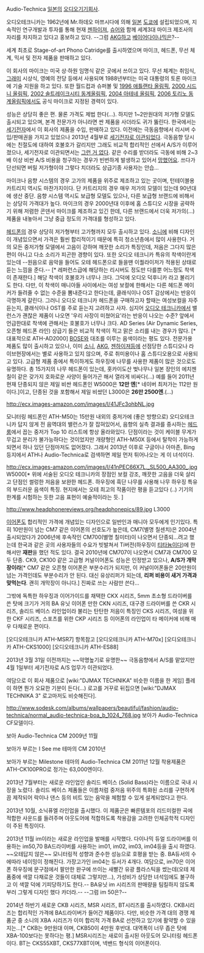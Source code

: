 Audio-Technica [[일본]]의 [[오디오]]기기회사. 

오디오테크니카는 1962년에 Mr.하데오 마쯔시다에 의해 [[일본]] [[도쿄]]에 설립되었으며, 지속적인 연구개발과 투자를 통해 현재 [[젠하이져]], [[슈어]]와 함께 세계3대 마이크 제조사의 자리를 차지하고 있다고 홍보하고 있다. --그럼 [[AKG]]하고 [[베이어다이나믹]]은?--

세계 최초로 Stage-of-art Phono Catridge를 출시하였으며 마이크, 헤드폰, 무선 체계, 믹서 및 전자 제품을 판매하고 있다.

이 회사의 마이크는 미국 상·하원 임명식 같은 곳에서 쓰이고 있다. 무선 체계는 취임식, [[그래미]] 시상식, 영예의 전당 등에서 사용되며 1988년부터는 미국 대통령의 토론 마이크에 기술 지원을 하고 있다. 또한 월드컵과 슈퍼볼 및 [[1996 애틀랜타 올림픽]], [[2000 시드니 올림픽]], [[2002 솔트레이크시티 동계올림픽]], [[2004 아테네 올림픽]], [[2006 토리노 동계올림픽]]에서도 공식 마이크로 지정된 경력이 있다.

성능은 상당히 좋은 편. 물론 가격도 제법 한다(...). 하지만 1~2만원대의 저가형 모델도 출시되고 있으며, 본격 전문가가 아니라면 싼 제품을 사더라도 귀가 뚫린다. 한국에서는 [http://www.sekielec.co.kr/ 세기전자]에서 이 회사의 제품을 수입, 판매하고 있다. 이전에는 극동음향에서 리시버 수입/판매권을 가지고 있었으나 2013년 4월부로 [http://www.kdsound.co.kr/popup/20130328.php 세기전자로 이관되었다]. 극동음향 당시에는 친절도에 대하여 호불호가 갈리지만 그래도 비교적 합리적인 선에서 A/S가 이루어졌으나, 세기전자로 이관되면서는 [[그런 거 없다]]. 같은 수리를 받더라도 극동에 비해 2~3배 이상 비싼 A/S 비용을 청구하는 경우가 빈번하게 발생하고 있어서 [[망했어요]]. 쓰다가 단선되면 버릴 저가형이야 그렇다 치더라도 상급기종 사용자는 안습...

마이크나 음향 시스템의 경우 고가의 제품을 위주로 제조하고 있는 곳이며, 턴테이블용 카트리지 역시도 마찬가지이다. 단 카트리지의 경우 매우 저가의 모델이 있는데 90년대에 생산 중단. 음향 시스템 역시도 보급형 모델도 있으나, 다른 보급형 브랜드에 비해서는 상당히 가격대가 높다. 마이크의 경우 2000년대 이후에 홈 스튜디오 시장을 공략하기 위해 저렴한 콘덴서 마이크를 제조하고 있긴 한데, 다른 브랜드에서 더욱 저가의(...) 제품을 내놓아서 그냥 중급 정도의 가격대를 형성하고 있다.

[[헤드폰]]의 경우 상당히 저가형부터 고가형까지 모두 출시하고 있다. [[소니]]에 비해 디자인이 개념있으면서 가격은 훨씬 합리적이기 때문에 특히 청소년층에서 많이 사용한다. 거의 모든 중저가형 모델에서 고음이 강하며 깨끗한 소리가 특징인데, 저음은 그다지 많은 편이 아니고 다소 소리가 피곤한 경향이 있다. 또한 오디오 테크니카 특유의 착색이란게 있는데 --원음으로 음악을 들어도 오테 헤드폰으로 들을땐 이퀄라이저가 적용된 상태로 듣는 느낌을 준다.-- [* 레퍼런스급에 해당하는 리시버도 정도만 다를뿐 어느정도 착색이 존재한다.] 해당 착색이 호불호가 너무나 크다. 그덕에 오디오 덕후니카 라고 불리기도 한다. 다만, 이 착색이 매니아들 사이에서는 여성 보컬에 한해서는 다른 헤드폰 메이커가 들려줄 수 없는 수준을 뽐내준다고 한다는데, 클래식이나 OST 감상에서는 반응이 극명하게 갈린다. 그러니 오디오 테크니카 헤드폰을 구매하고자 할때는 여성보컬을 자주듣는지, 클래식이나 OST를 주로 듣는지 고려하고 사자. 심지어 [[오디오 테크니카]]에서 밸런스가 괜찮은 제품이 나오면 '우리 사장이 미쳤어요'라는 반응이 나오는 수준? 앞에서 언급한대로 착색에 관해서는 호불호가 너무나 크다. AD Series (Air Dynamic Series, 오픈형 헤드폰 라인) 상급기 들은 비교적 착색이 적고 맑은 소리를 내는 경우가 많다. [* 대표적으로 ATH-AD2000]  [[BOSE]]와 대조를 이루는 음색이라는 평도 있다. 전문가용 제품도 많이 출시하고 있으나, 이미 [[소니]], [[AKG]], [[젠하이져]]등에 선점당한 스튜디오나 라이브현장에서는 별로 사용하고 있지 않으며, 주로 취미용이나 홈 스튜디오용으로 사용되고 있다. 고급형 제품 중에서 특이하게도 하우징에 나무를 사용한 제품이 많은 것으로도 유명하다. 총 15가지의 나무 헤드폰이 있는데, 홋카이도산 벚나무나 일본 장인의 에치젠칠이 같은 갖가지 호화로운 사양이 들어가곤 해서 열라게 비싸다(...) 예를 들어 2011년 현재 단종되지 않은 제일 비싼 헤드폰인 W5000은 '''12만 엔'''[* 네이버 최저가는 112만 원이다.]이고, 단종된 것을 포함해서 제일 비쌌던 L3000은 '''26만 2500엔'''.(...) 

http://ecx.images-amazon.com/images/I/41JFc3ohbNL.jpg

모니터링 헤드폰인 ATH-M50는 15만원 내외의 중저가에 (좋은 방향으로) 오디오테크니카 답지 않게 전 음역대의 밸런스가 잘 잡혀있어서, 음향의 실측 결과를 중시하는 [http://www.headphone.com/ 헤드룸]에서 꼽는 중저가 Top 10 리스트에 항상 올라와있다. 단점이라는 것이 케이블 무게가 무겁고 분리가 불가능하다는 것이었지만 개량형인 ATH-M50X 등에서 탈착이 가능하게 되면서 하나 있던 단점마저도 없어졌다. 그래서 2013년 이후로 구글이나 아마존, Bing 등지에서 ATH나 Audio-Technica로 검색하면 제일 먼저 튀어나오는 게 이 녀석이다.

http://ecx.images-amazon.com/images/I/41nPEC66X7L._SL500_AA300_.jpg
W5000[* 위에 서술된 오디오 테크니카의 장점인 보컬 강조, 깨끗한 고음을 더욱 살리고 단점인 썰렁한 저음을 보완한 헤드폰. 하우징에 흑단 나무를 사용해 나무 하우징 특유의 부드러운 음색이 특징. 현지에서는 오테 최고의 작품이란 평을 듣고있다 (..) 기기의 한계를 시험하는 듯한 고음 표현이 예술적이라는 듯. ] 

http://www.headphonereviews.org/headphonepics/89.jpg
L3000

[[이어폰]]도 합리적인 가격에 개념있는 디자인으로 일반인과 매니아 모두에게 인기있다. 특히 10만원이 넘는 CM7 같은 이어폰의 선호도가 높은데, CM7(별명 칠센치)은 2004년 출시되었다가 2006년에 후속작인 CM700(별명 칠미터)이 나오면서 단종되...려고 했는데 한국과 같은 곳의 사용자들의 수요가 빗발쳐서 Ti버전(하우징이 [[티타늄]]이다)에 한해서만 '''재판'''을 했던 적도 있다. 결국 2010년에 CM707이 나오면서 CM7과 CM700 모두 단종. CK9, CK100 같은 고급형 커널이어폰도 성능은 인정받고 있으나, '''A/S가 개막장이라'''[* CM7 같은 오픈형 이어폰은 부분수리가 되지만, 이 커널이어폰들은 20만원이 넘는 가격인데도 부분수리가 안 된다. 대신 유상리퍼가 되는데, '''리퍼 비용이 새거 가격과 맞먹는다'''. 괜히 개막장이 아니다.] 진짜로 쓰는 사람만 쓴다...

그밖에 독특한 하우징과 이어가이드를 채택한 CKX 시리즈, 5mm 초소형 드라이버를 쓴 탓에 크기가 거의 BA 유닛 이어폰 만한 CKN 시리즈, 대구경 드라이버를 쓴 CKR 시리즈, 솔리드 베이스 라인업이라 불리는 탄탄한 저음이 특징인 CKS 시리즈, 여성을 위한 CKF 시리즈, 스포츠를 위한 CKP 시리즈 등 이어폰의 라인업이 타 메이커에 비해 매우 다채로운 편이다.

[오디오테크니카 ATH-MSR7] 항목참고
[오디오테크니카 ATH-M70x]
[오디오테크니카 ATH-CKS1000]
[오디오테크니카 ATH-ES88]

2013년 3월 31일 이전까지는 ~~악명높기로 유명한~~ 극동음향에서 A/S를 맡았지만 4월 1일부터 세기전자로 A/S 업무가 이관되었다.

여담으로 이 회사 제품으로 [wiki:"DJMAX TECHNIKA" 비슷한 이름을 한 게임] 플레이 하면 뭔가 오묘한 기분이 든다(...) 로고를 거꾸로 뒤집으면 [wiki:"DJMAX TECHNIKA 3" 로고마저도 비슷해진다].

http://www.sodesk.com/albums/wallpapers/beautiful/fashion/audio-technica/normal_audio-technica-boa_b_1024_768.jpg
보아가 Audio-Technica CF모델이다. 

{{{#!html
<iframe width="420" height="315" src="http://www.youtube.com/embed/OT2-yayqpD4" frameborder="0" allowfullscreen></iframe>
}}}
보아 Audio-Technica CM
2009년 11월

{{{#!html
<iframe width="560" height="315" src="http://www.youtube.com/embed/tU-XShOa3_g" frameborder="0" allowfullscreen></iframe>
}}}
보아가 부르는 I See me 테마의 CM
2010년

{{{#!html
<iframe width="560" height="315" src="http://www.youtube.com/embed/u92foBQ60D8" frameborder="0" allowfullscreen></iframe>
}}}
보아가 부르는 Milestone 테마의 Audio-Technica CM 
2011년 12월
착용제품은 ATH-CK100PRO로 정가는 63,000엔이다.  


2013년 7월부터는 새로운 라인업인 솔리드 베이스 (Solid Bass)라는 이름으로 국내 시장을 노렸다. 솔리드 베이스 제품들은 
이름처럼 중저음 위주의 특화된 소리를 구현하게끔 제작되어 락이나 댄스 등의 비트 있는 음악을 체험할 수 있게 설계되었다고 한다.

2013년 10월, 소닉퓨엘 라인업을 출시했다. 이 제품군은 빠른템포의 리드미컬한 곡에 적합한 사운드를 들려주며 아웃도어에 적합하도록 착용감을 고려한 인체공학적 디자인이 주된 특징이다.

2013년 11월 im이라는 새로운 라인업을 발매를 시작했다. 다이나믹 듀얼 드라이버를 이용하는 im50,70 BA드라이버를 사용하는 im01, im02, im03, im04등을 출시 하였다. ~~오테답지 않은~~ 모니터링적 성향과 준수한 성능으로 호평을 받는 중.
BA듀서의 수에따라 네이밍이 정해진다. 가장고가인 im04는 듀서가 4개다. 여담으로, im70은 이어폰 하우징에 문구점에서 팔만한 완구에 쓰이는 새빨간 유광 플라스틱을 썼는데(오테 제품중에 색깔 다채로운 것들이 대체로 그렇지만...), 가성비가 상당한 녀석임에도 불구하고 이 색깔 덕에 기피당하기도 한다.-- BA유닛 im 시리즈의 판매량을 팀킬하지 않도록 부러 그렇게 디자인 했다 카더라.-- --그럼 im 50은?--

2014년 하반기 새로운 CKB 시리즈, MSR 시리즈, BT시리즈를 출시하였다. CKB시리즈는 합리적인 가격에 BA드라이버가 들어간 제품이다. 다만, 비슷한 가격 대의 경쟁 제품군 중 소니의 XBA 시리즈가 이미 합리적 가격 BA로 선전하고 있기에 활약할 수 있을지는...[* CKB는 9만원대 이며, CKB50이 4만원 후반대. 대역폭이 너무 좁은 탓에 XBA-100보다는 못하다는 평.] MSR시리즈는 새로이 출시된 아웃도어 모니터링 헤드폰이다. BT는 CKS55XBT, CKS77XBT이며, 넥밴드 형식의 이어폰이다.
